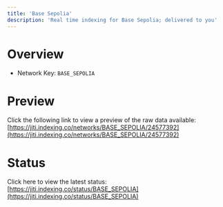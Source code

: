 ```yaml
---
title: 'Base Sepolia'
description: 'Real time indexing for Base Sepolia; delivered to you'
---
```


# Overview
- Network Key: `BASE_SEPOLIA`

# Preview
Click the following link to view a preview of the raw data available: [https://jiti.indexing.co/networks/BASE_SEPOLIA/24577392](https://jiti.indexing.co/networks/BASE_SEPOLIA/24577392)

# Status
Click here to view the latest status: [https://jiti.indexing.co/status/BASE_SEPOLIA](https://jiti.indexing.co/status/BASE_SEPOLIA)

